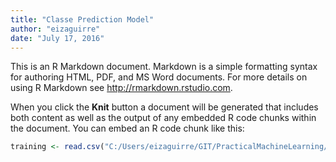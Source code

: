 ```yaml
---
title: "Classe Prediction Model"
author: "eizaguirre"
date: "July 17, 2016"
---
```


This is an R Markdown document. Markdown is a simple formatting syntax for authoring HTML, PDF, and MS Word documents. For more details on using R Markdown see <http://rmarkdown.rstudio.com>.

When you click the **Knit** button a document will be generated that includes both content as well as the output of any embedded R code chunks within the document. You can embed an R code chunk like this:

```r
training <- read.csv("C:/Users/eizaguirre/GIT/PracticalMachineLearning/Project Files/pml-training.csv")
```

